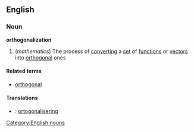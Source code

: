 ==English==
===Noun===
'''orthogonalization'''
#(''mathematics'') The process of [[converting]] a [[set]] of [[function]]s or [[vector]]s into [[orthogonal]] ones

====Related terms====
*[[orthogonal]]

====Translations====
*{{sv}}: [[ortogonalisering]]

[[Category:English nouns]]